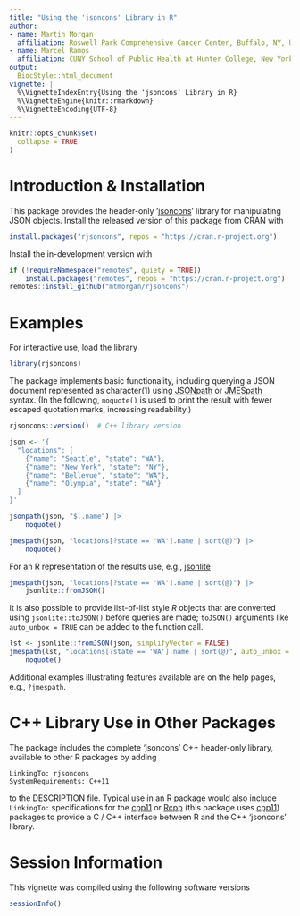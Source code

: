 ```yaml
---
title: "Using the 'jsoncons' Library in R"
author:
- name: Martin Morgan
  affiliation: Roswell Park Comprehensive Cancer Center, Buffalo, NY, US
- name: Marcel Ramos
  affiliation: CUNY School of Public Health at Hunter College, New York, NY, US
output:
  BiocStyle::html_document
vignette: |
  %\VignetteIndexEntry{Using the 'jsoncons' Library in R}
  %\VignetteEngine{knitr::rmarkdown}
  %\VignetteEncoding{UTF-8}
---
```


```r
knitr::opts_chunk$set(
  collapse = TRUE
)
```

# Introduction & Installation

<!-- badges: start -->
<!-- badges: end -->

This package provides the header-only '[jsoncons][]' library for
manipulating JSON objects. Install the released version of this
package from CRAN with

[jsoncons]: https://github.com/danielaparker/jsoncons


```r
install.packages("rjsoncons", repos = "https://cran.r-project.org")
```

Install the in-development version with

```r
if (!requireNamespace("remotes", quiety = TRUE))
    install.packages("remotes", repos = "https://cran.r-project.org")
remotes::install_github("mtmorgan/rjsoncons")
```

# Examples

For interactive use, load the library

```r
library(rjsoncons)
```

The package implements basic functionality, including querying a JSON
document represented as character(1) using [JSONpath][] or
[JMESpath][] syntax. (In the following, `noquote()` is used to print
the result with fewer escaped quotation marks, increasing readability.)

[JSONpath]: https://goessner.net/articles/JsonPath/
[JMESpath]: https://jmespath.org/

```r
rjsoncons::version()  # C++ library version

json <- '{
  "locations": [
    {"name": "Seattle", "state": "WA"},
    {"name": "New York", "state": "NY"},
    {"name": "Bellevue", "state": "WA"},
    {"name": "Olympia", "state": "WA"}
  ]
}'

jsonpath(json, "$..name") |>
    noquote()

jmespath(json, "locations[?state == 'WA'].name | sort(@)") |>
    noquote()
```

For an R representation of the results use, e.g., [jsonlite][]

```r
jmespath(json, "locations[?state == 'WA'].name | sort(@)") |>
    jsonlite::fromJSON()
```

It is also possible to provide list-of-list style _R_ objects that are
converted using `jsonlite::toJSON()` before queries are made;
`toJSON()` arguments like `auto_unbox = TRUE` can be added to the
function call.

```r
lst <- jsonlite::fromJSON(json, simplifyVector = FALSE)
jmespath(lst, "locations[?state == 'WA'].name | sort(@)", auto_unbox = TRUE) |>
    noquote()
```

Additional examples illustrating features available are on the help
pages, e.g., `?jmespath`.

[jsonlite]: https://cran.r-project.org/package=jsonlite


# C++ Library Use in Other Packages

The package includes the complete 'jsoncons' C++ header-only library,
available to other R packages by adding

```
LinkingTo: rjsoncons
SystemRequirements: C++11
```

to the DESCRIPTION file. Typical use in an R package would also
include `LinkingTo:` specifications for the [cpp11][] or [Rcpp][]
(this package uses [cpp11][]) packages to provide a C / C++ interface
between R and the C++ 'jsoncons' library.

[cpp11]: https://cran.r-project.org/package=cpp11
[Rcpp]: https://cran.r-project.org/package=Rcpp

# Session Information

This vignette was compiled using the following software versions

```r
sessionInfo()
```
